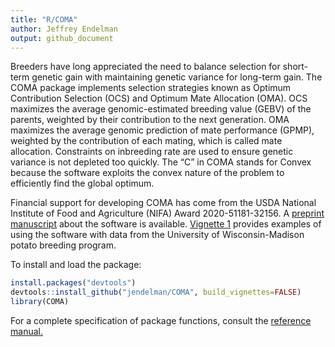 ```yaml
---
title: "R/COMA"
author: Jeffrey Endelman
output: github_document
---
```


Breeders have long appreciated the need to balance selection for short-term genetic gain with maintaining genetic variance for long-term gain. The COMA package implements selection strategies known as Optimum Contribution Selection (OCS) and Optimum Mate Allocation (OMA). OCS maximizes the average genomic-estimated breeding value (GEBV) of the parents, weighted by their contribution to the next generation. OMA maximizes the average genomic prediction of mate performance (GPMP), weighted by the contribution of each mating, which is called mate allocation. Constraints on inbreeding rate are used to ensure genetic variance is not depleted too quickly. The "C" in COMA stands for Convex because the software exploits the convex nature of the problem to efficiently find the global optimum. 

Financial support for developing COMA has come from the USDA National Institute of Food and Agriculture (NIFA) Award 2020-51181-32156. A [preprint manuscript](https://www.biorxiv.org/content/10.1101/2024.07.01.601581v2) about the software is available.  [Vignette 1](https://jendelman.github.io/COMA/Vignette1.html) provides examples of using the software with data from the University of Wisconsin-Madison potato breeding program.

To install and load the package:
```R
install.packages("devtools")
devtools::install_github("jendelman/COMA", build_vignettes=FALSE)
library(COMA)
```

For a complete specification of package functions, consult the [reference manual.](https://jendelman.github.io/COMA/manual.pdf)




